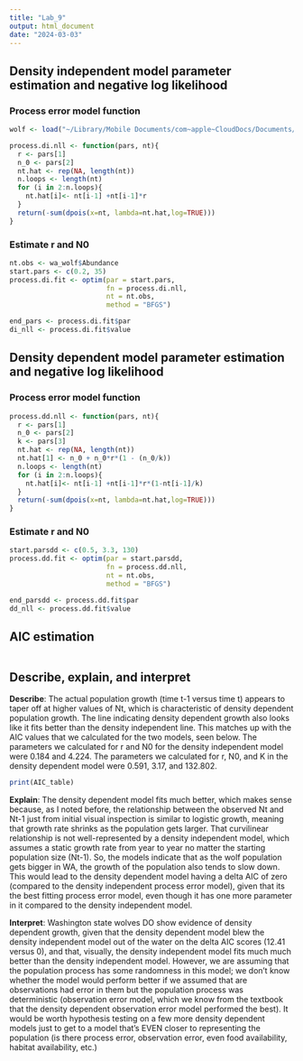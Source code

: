 ```yaml
---
title: "Lab_9"
output: html_document
date: "2024-03-03"
---
```


## Density independent model parameter estimation and negative log likelihood

### Process error model function

```r
wolf <- load("~/Library/Mobile Documents/com~apple~CloudDocs/Documents/QSCI-454/wa_wolf.rda")

process.di.nll <- function(pars, nt){
  r <- pars[1]
  n_0 <- pars[2]
  nt.hat <- rep(NA, length(nt))
  n.loops <- length(nt)
  for (i in 2:n.loops){
    nt.hat[i]<- nt[i-1] +nt[i-1]*r
  }
  return(-sum(dpois(x=nt, lambda=nt.hat,log=TRUE)))
}

```

### Estimate r and N0

```r

nt.obs <- wa_wolf$Abundance
start.pars <- c(0.2, 35)
process.di.fit <- optim(par = start.pars,
                        fn = process.di.nll,
                        nt = nt.obs,
                        method = "BFGS")

end_pars <- process.di.fit$par
di_nll <- process.di.fit$value

```

## Density dependent model parameter estimation and negative log likelihood

### Process error model function

```r

process.dd.nll <- function(pars, nt){
  r <- pars[1]
  n_0 <- pars[2]
  k <- pars[3]
  nt.hat <- rep(NA, length(nt))
  nt.hat[1] <- n_0 + n_0*r*(1 - (n_0/k))
  n.loops <- length(nt)
  for (i in 2:n.loops){
    nt.hat[i]<- nt[i-1] +nt[i-1]*r*(1-nt[i-1]/k)
  }
  return(-sum(dpois(x=nt, lambda=nt.hat,log=TRUE)))
}

```

### Estimate r and N0

```r

start.parsdd <- c(0.5, 3.3, 130)
process.dd.fit <- optim(par = start.parsdd,
                        fn = process.dd.nll,
                        nt = nt.obs,
                        method = "BFGS")

end_parsdd <- process.dd.fit$par
dd_nll <- process.dd.fit$value

```

## AIC estimation

```         
```

## Describe, explain, and interpret

**Describe**: The actual population growth (time t-1 versus time t) appears to taper off at higher values of Nt, which is characteristic of density dependent population growth. The line indicating density dependent growth also looks like it fits better than the density independent line. This matches up with the AIC values that we calculated for the two models, seen below. The parameters we calculated for r and N0 for the density independent model were 0.184 and 4.224. The parameters we calculated for r, N0, and K in the density dependent model were 0.591, 3.17, and 132.802.

```r
print(AIC_table)
```

**Explain**: The density dependent model fits much better, which makes sense because, as I noted before, the relationship between the observed Nt and Nt-1 just from initial visual inspection is similar to logistic growth, meaning that growth rate shrinks as the population gets larger. That curvilinear relationship is not well-represented by a density independent model, which assumes a static growth rate from year to year no matter the starting population size (Nt-1). So, the models indicate that as the wolf population gets bigger in WA, the growth of the population also tends to slow down. This would lead to the density dependent model having a delta AIC of zero (compared to the density independent process error model), given that its the best fitting process error model, even though it has one more parameter in it compared to the density independent model.

**Interpret**: Washington state wolves DO show evidence of density dependent growth, given that the density dependent model blew the density independent model out of the water on the delta AIC scores (12.41 versus 0), and that, visually, the density independent model fits much much better than the density independent model. However, we are assuming that the population process has some randomness in this model; we don't know whether the model would perform better if we assumed that are observations had error in them but the population process was deterministic (observation error model, which we know from the textbook that the density dependent observation error model performed the best). It would be worth hypothesis testing on a few more density dependent models just to get to a model that's EVEN closer to representing the population (is there process error, observation error, even food availability, habitat availability, etc.)
